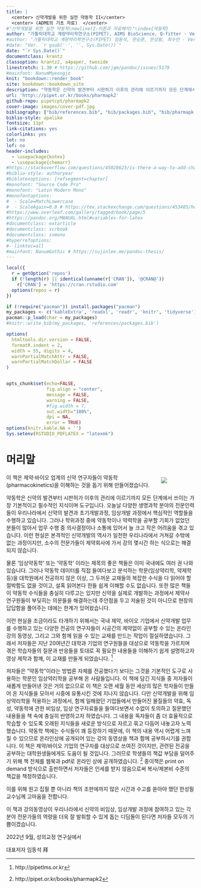 ```yaml
--- 
title: |
  <center> 신약개발을 위한 실전 약동학 II</center>
  <center> (ADME의 기초 자료)  </center>
#"신약개발을 위한 실전 약동학\newline(I-이론과 자료해석)"\index{약동학}
author: "가톨릭대학교 계량약리학연구소(PIPET), AIMS BioScience, Q-fitter - Ver 0.0.1"
#author: "가톨릭대학교 계량약리학연구소(PIPET) 임동석, 한승훈, 한성필, 최수인 - Ver 1.1.0 (2022-05-13)"
#date: "Ver. `r gsub('-', '', Sys.Date())`"
date: "`r Sys.Date()`"
documentclass: krantz
classoption: krantz2, a4paper, twoside
linestretch: 1.30 # https://github.com/jgm/pandoc/issues/5179
#mainfont: NanumMyeongjo
knit: "bookdown::render_book"
site: bookdown::bookdown_site
description: "약동학은 신약의 발견부터 시판허가 이후의 관리에 이르기까지 모든 단계에서 쓰이는 가장 기본적이고 필수적인 지식이며 도구입니다. 저자들은 지난 20여년간 대학과 기업의 연구원들을 대상으로 약동학을 가르치며 겪은 학습자들의 질문과 반응들을 토대로 꼭 필요한 내용들을 이해하기 쉽게 설명하고자 영상 제작과 함께, 이 교재를 만들게 되었습니다. 약동학 책이라면 흔히 떠올리는, 맥락을 알 수 없는 미분방정식들로 가득 찬 책이 아니라, 학위과정 중에 약동학을 공부할 기회가 없었던 제약/바이오 연구자 분들도 정독하면 이해할 수 있는 책이 될 수 있도록 꼭 필요한만큼의 수식들만 넣었습니다. 대신 약동학 파라미터들 각자의 의미와 해석, 자칫하면 오해하거나 혼동하기 쉬워서 주의할 측면 등을 독자들을 위해 드러내고자 하였습니다."
url: 'http\://pipet.or.kr/books/pharmapk2'
github-repo: pipetcpt/pharmapk2
cover-image: images/cover-pdf.jpg
bibliography: ["bib/references.bib", "bib/packages.bib", "bib/pharmapk.bib"]
biblio-style: apalike
fontsize: 11pt
link-citations: yes
colorlinks: yes
lot: no
lof: no
header-includes:
  - \usepackage{kotex} 
  - \usepackage{chemarr}
#https://stackoverflow.com/questions/45028623/is-there-a-way-to-add-chapter-bibliographies-using-bookdown
#biblio-style: authoryear
#biblatexoptions: [refsegment=chapter]
#monofont: "Source Code Pro"
#monofont: "Latin Modern Mono"
#monofontoptions:
#  - Scale=MatchLowercase
#  - ScaleAgain=0.8 # https://tex.stackexchange.com/questions/453405/how-can-i-scale-mono-font-to-90-of-matchlowercase
#https://www.overleaf.com/gallery/tagged/book/page/5
#https://pandoc.org/MANUAL.html#variables-for-latex
#documentclass: extarticle
#documentclass: scrbook
#documentclass: svmono
#hyperrefoptions:
#- linktoc=all
#mainfont: NanumGothic # https://sujinlee.me/pandoc-thesis/
---
```


```r
local({
  r = getOption('repos')
  if (!length(r) || identical(unname(r['CRAN']), '@CRAN@'))
    r['CRAN'] = 'https://cran.rstudio.com' 
  options(repos = r)
})

if (!require("pacman")) install.packages("pacman")
my_packages <- c('kableExtra', 'readxl', 'readr', 'knitr', 'tidyverse')
pacman::p_load(char = my_packages)
#knitr::write_bib(my_packages, 'references/packages.bib')

options(
  htmltools.dir.version = FALSE, 
  formatR.indent = 2,
  width = 55, digits = 4, 
  warnPartialMatchAttr = FALSE, 
  warnPartialMatchDollar = FALSE
)


opts_chunk$set(echo=FALSE, 
               fig.align = "center",
               message = FALSE, 
               warning = FALSE,
               #fig.width = 7,
               out.width="100%", 
               dpi = NA,
               error = TRUE)
options(knitr.kable.NA = '')
Sys.setenv(RSTUDIO_PDFLATEX = "latexmk")
```

# 머리말 {-}

<!--`r if (knitr::is_html_output()) ' [<img src="images/cover-pdf.jpg" style="max-width:40%;min-width:80px;float:right;margin: 10px 10px 5px 5px" alt="표지" />](https://pipetcpt.github.io/pharmapk2/pharmapk2.pdf)'`-->

[<img src="images/cover-pdf.jpg" style="max-width:40%;min-width:80px;float:right;margin: 10px 10px 5px 5px" />](https://pipetcpt.github.io/pharmapk2/pharmapk2.pdf)

\normalsize

이 책은 제약·바이오 업계의 신약 연구자들이 약동학(pharmacokinetics)을 이해하는 것을 돕기 위해 만들어졌습니다.\index{약동학}

\index{약동학}\index{약동학}\index{약력학} \index{임상개발} \index{의사결정}
약동학은 신약의 발견부터 시판허가 이후의 관리에 이르기까지 모든 단계에서 쓰이는 가장 기본적이고 필수적인 지식이며 도구입니다. 
오늘날 다양한 생명과학 분야의 전문인력들이 우리나라에서 신약의 발견과 초기개발과정, 임상개발 과정에서 핵심적인 역할들을 수행하고 있습니다. 
그러나 학위과정 중에 약동학이나 약력학을 공부할 기회가 없었던 분들이 많아서 업무 수행 중 의사결정이나 소통에 있어서 늘 크고 작은 어려움을 겪고 있습니다. 
이런 현실은 본격적인 신약개발의 역사가 일천한 우리나라에서 거쳐갈 수밖에 없는 과정이지만, 소수의 전문가들이 제약회사에 가서 강의 몇시간 하는 식으로는 해결되지 않습니다.

물론 '임상약동학' 또는 '약동학' 이라는 제목의 좋은 책들은 이미 국내에도\index{약동학}
여러 권 나와 있습니다. 그러나 약동학 데이터를 직접 들여다보고 분석하는\index{약동학}
학문(임상약리학, 약제학 등)을 대학원에서 전공하지 않은 이상, 그 두꺼운 교재들의 복잡한 수식을 다 읽어야 할 절박함도 없을 것이고, 설혹 읽어본다
한들 쉽게 이해할 수도 없습니다. 
또한 많은 책들이 약동학 수식들을 충실히\index{약동학}
다루고는 있지만 신약을 실제로 개발하는 과정에서 제약사 연구원들이 부딪히는 의문들을 해결하는데 주안점을 두고 저술된 것이 아니므로 현장의 답답함을 풀어주는 데에는 한계가 있어왔습니다.

이런 현실을 조금이라도 타개하기 위해서는 국내 제약, 바이오 기업에서 신약개발 업무를 수행하고 있는 다양한 전공의 연구자들이 시공간의 제약없이 공부할 수 있는 온라인 강의 동영상, 그리고 그와 함께 읽을 수 있는 교재를 만드는 작업이 절실하였습니다. 
그래서 저자들은 지난 20여년간 대학과 기업의 연구원들을 대상으로 약동학을 가르치며 겪은 학습자들의 질문과 반응들을 토대로 꼭 필요한 내용들을 이해하기 쉽게 설명하고자 영상 제작과 함께, 이 교재를 만들게 되었습니다. ^[http://pipetlms.or.kr] 

저자들은 "약동학"이라는 방법론 자체를 전공했다기 보다는 그것을 기본적인\index{약동학}
도구로 사용하는 학문인 임상약리학을 공부해 온 사람들입니다. 이 책에 담긴
지식들 중 저자들이 새롭게 만들어낸 것은 거의 없으므로 이 책은 오랜 세월
동안 세상의 많은 학자들이 만들어 온 지식들을 모아서 시중에 유통시킨 것에
지나지 않습니다. 다만 신약개발을 위해 임상약리학을 적용하는 과정에서,
함께 일해왔던 기업들에서 만들어진 물질들의 약효, 독성, 약동학에 관한\index{약동학}
비임상, 임상 연구자료들을 들여다보면서 수없이 토의하고 질문했던 내용들을
책 속에 충실히 반영하고자 하였습니다. 그 내용을 독자들이 좀 더
효율적으로 학습할 수 있도록 오래된 지식들을 새로운 방식으로 자르고 묶고
다듬어 내놓고자 노력했습니다. 약동학 책에는 수식들이 꽤 등장하기 때문에, 이 책의 내용 역시 어렵게 느껴질 수 있으므로 온라인상에 공개되어 있는 강의 동영상을 책과 함께 공부하시기를 권합니다. 
이 책은 제약/바이오 기업의 연구자를 대상으로 쓰여진 것이지만, 관련된 전공을 공부하는 대학원생들에게도 도움이 될 것입니다.
그러므로 학생들의 책값 부담을 덜어주기 위해 책 전체를 웹북과 pdf로 온라인 상에 공개하였습니다. ^[http://pipet.or.kr/books/pharmapk2]
종이책은 print on demand 방식으로 출판하면서 저자들은 인세를 받지 않음으로써 복사/제본비 수준의 책값을 책정하였습니다. 

이를 위해 원고 집필 뿐 아니라 책의 조판에까지 많은 시간과 수고를 쏟아야 했던 한성필 교수님께 고마움을 전합니다. 

이 책과 강의동영상이 우리나라에서 신약의 비임상, 임상개발 과정에 참여하고 있는 각 분야 전문가들의 역량을 더욱 잘 발휘할 수 있게 돕는 디딤돌이 된다면 저자들 모두의 기쁨이겠습니다.
\index{임상개발}

<!--
```r
include_graphics("images/preface.pdf")
```
-->

\hfill 2022년 9월, 성의교정 연구실에서

\hfill 대표저자 임동석 拜

\normalsize

\mainmatter

